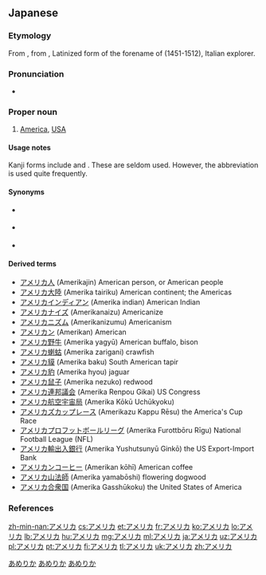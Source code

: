 ==Japanese==

===Etymology===
From {{etyl|en|ja|sort=あめりか}} {{term|lang=en|America}}, from {{term|Americus}}, Latinized form of the forename of {{w|Amerigo Vespucci}} (1451-1512), Italian explorer.

===Pronunciation===
* {{ja-pron|アメリカ|acc=0|acc_ref=NHK}}

===Proper noun===
{{ja-pos|ka|proper|hira=あめりか|rom=Amerika}}

# [[America]], [[USA]]

====Usage notes====
Kanji forms include {{l|ja|亜米利加}} and {{l|ja|亜墨利加}}.  These are seldom used.  However, the abbreviation {{l|ja|米|tr=''Bei''}} is used quite frequently.

====Synonyms====
* {{sense|America}} {{l|ja|米国|tr=[[べいこく]], ''[[Beikoku]]''}}
* {{sense|The United States of America}} {{l|ja|アメリカ合衆国|tr=[[あめりかがっしゅうこく]], ''[[Amerika Gasshūkoku]]''}}
* {{sense|US}} {{l|ja|米|tr=[[べい]], ''[[Bei#Japanese|Bei]]''}} {{qualifier|abbreviation}}

====Derived terms====
* [[アメリカ人]] (Amerikajin) American person, or American people
* [[アメリカ大陸]] (Amerika tairiku) American continent; the Americas
* [[アメリカインディアン]] (Amerika indian) American Indian
* [[アメリカナイズ]] (Amerikanaizu) Americanize
* [[アメリカニズム]] (Amerikanizumu) Americanism
* [[アメリカン]] (Amerikan) American
* [[アメリカ野牛]] (Amerika yagyū) American buffalo, bison
* [[アメリカ蝲蛄]] (Amerika zarigani) crawfish
* [[アメリカ貘]] (Amerika baku) South American tapir
* [[アメリカ豹]] (Amerika hyou) jaguar
* [[アメリカ鼠子]] (Amerika nezuko) redwood
* [[アメリカ連邦議会]] (Amerika Renpou Gikai) US Congress
* [[アメリカ航空宇宙局]] (Amerika Kōkū Uchūkyoku)
* [[アメリカズカップレース]] (Amerikazu Kappu Rēsu) the America's Cup Race
* [[アメリカプロフットボールリーグ]] (Amerika Furottbōru Rīgu) National Football League (NFL)
* [[アメリカ輸出入銀行]] (Amerika Yushutsunyū Ginkō) the US Export-Import Bank
* [[アメリカンコーヒー]] (Amerikan kōhī) American coffee
* [[アメリカ山法師]] (Amerika yamabōshi) flowering dogwood
* [[アメリカ合衆国]] (Amerika Gasshūkoku) the United States of America

===References===
<references/>

[[Category:ja:Countries of North America|あめりか]]
[[Category:ja:Countries|あめりか]]
[[Category:ja:United States of America|あめりか]]

[[zh-min-nan:アメリカ]]
[[cs:アメリカ]]
[[et:アメリカ]]
[[fr:アメリカ]]
[[ko:アメリカ]]
[[lo:アメリカ]]
[[lb:アメリカ]]
[[hu:アメリカ]]
[[mg:アメリカ]]
[[ml:アメリカ]]
[[ja:アメリカ]]
[[uz:アメリカ]]
[[pl:アメリカ]]
[[pt:アメリカ]]
[[fi:アメリカ]]
[[tl:アメリカ]]
[[uk:アメリカ]]
[[zh:アメリカ]]